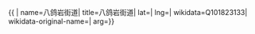 {{ {{{1|PRC admin/showdata}}}|
name=八鸽岩街道|
title=八鸽岩街道|
lat=|
lng=|
wikidata=Q101823133|
wikidata-original-name=|
arg={{{arg|}}}}}